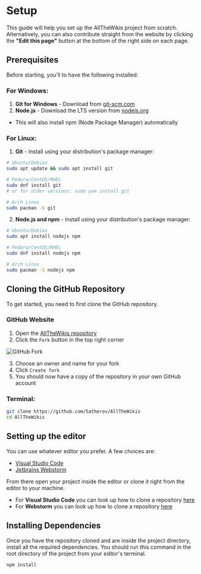 # Setup

This guide will help you set up the AllTheWikis project from scratch. Alternatively, you can also contribute straight from the 
website by clicking the **"Edit this page"** button at the bottom of the right side on each page.

## Prerequisites

Before starting, you'll to have the following installed:

### For Windows:
1. **Git for Windows** - Download from [git-scm.com](https://git-scm.com/download/win)
2. **Node.js** - Download the LTS version from [nodejs.org](https://nodejs.org/en/download/)
- This will also install npm (Node Package Manager) automatically

### For Linux:
1. **Git** - Install using your distribution's package manager:
```bash
# Ubuntu/Debian
sudo apt update && sudo apt install git

# Fedora/CentOS/RHEL
sudo dnf install git
# or for older versions: sudo yum install git

# Arch Linux
sudo pacman -S git
```

2. **Node.js and npm** - Install using your distribution's package manager:
```bash
# Ubuntu/Debian
sudo apt install nodejs npm

# Fedora/CentOS/RHEL
sudo dnf install nodejs npm

# Arch Linux
sudo pacman -S nodejs npm
```

## Cloning the GitHub Repository

To get started, you need to first clone the GitHub repository.

### GitHub Website

1. Open the [AllTheWikis repository](https://github.com/Satherov/AllTheWikis)
2. Click the `Fork` button in the top right corner

![GitHub Fork](/image/contribute/github-fork.png)

3. Choose an owner and name for your fork
4. Click `Create fork`
5. You should now have a copy of the repository in your own GitHub account

### Terminal:
```bash
git clone https://github.com/Satherov/AllTheWikis
cd AllTheWikis
```

## Setting up the editor

You can use whatever editor you prefer. A few choices are:
- [Visual Studio Code](https://code.visualstudio.com/)
- [Jetbrains Webstorm](https://www.jetbrains.com/webstorm/)

From there open your project inside the editor or clone it right from the editor to your machine. 

- For **Visual Studio Code** you can look up how to clone a repository [here](https://code.visualstudio.com/docs/sourcecontrol/intro-to-git)
- For **Webstorm** you can look up how to clone a repository [here](https://www.jetbrains.com/help/webstorm/manage-projects-hosted-on-github.html#clone-from-GitHub)

## Installing Dependencies

Once you have the repository cloned and are inside the project directory, install all the required dependencies. You should
run this command in the root directory of the project from your editor's terminal.

```bash
npm install
```